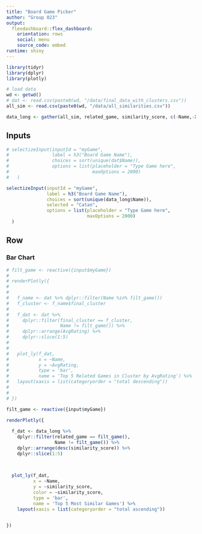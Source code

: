 ```yaml
---
title: "Board Game Picker"
author: "Group 023"
output: 
  flexdashboard::flex_dashboard:
    orientation: rows
    social: menu
    source_code: embed
runtime: shiny
---
```


```r

library(tidyr)
library(dplyr)
library(plotly)

# load data
wd <- getwd()
# dat <- read.csv(paste0(wd, "/data/final_data_with_clusters.csv"))
all_sim <- read.csv(paste0(wd, "/data/all_similarities.csv"))

data_long <- gather(all_sim, related_game, similarity_score, c(-Name,-X), factor_key=TRUE)

```

Inputs {.sidebar}
-----------------------------------------------------------------------

```r

# selectizeInput(inputId = "myGame", 
#                label = h3("Board Game Name"), 
#                choices = sort(unique(dat$Name)),
#                options = list(placeholder = "Type Game here",
#                               maxOptions = 2000)
#   )

selectizeInput(inputId = "myGame", 
               label = h3("Board Game Name"), 
               choices = sort(unique(data_long$Name)),
               selected = "Catan",
               options = list(placeholder = "Type Game here",
                              maxOptions = 2000)
  )

```


Row
-----------------------------------------------------------------------

### Bar Chart
    
```r

# filt_game <- reactive({input$myGame})
# 
# renderPlotly({
#   
#   
#   f_name <- dat %>% dplyr::filter(Name %in% filt_game())
#   f_cluster <- f_name$final_cluster
#   
#   f_dat <- dat %>% 
#     dplyr::filter(final_cluster == f_cluster,
#                   Name != filt_game()) %>%
#     dplyr::arrange(AvgRating) %>% 
#     dplyr::slice(1:5)
#     
#   
#   plot_ly(f_dat, 
#           x = ~Name, 
#           y = ~AvgRating, 
#           type = 'bar', 
#           name = 'Top 5 Related Games in Cluster by AvgRating') %>% 
#   layout(xaxis = list(categoryorder = "total descending"))
#    
# 
# })

filt_game <- reactive({input$myGame})

renderPlotly({
  
  f_dat <- data_long %>% 
    dplyr::filter(related_game == filt_game(),
                  Name != filt_game()) %>%
    dplyr::arrange(desc(similarity_score)) %>% 
    dplyr::slice(1:5)
    

  
  plot_ly(f_dat, 
          x = ~Name, 
          y = ~similarity_score,
          color = ~similarity_score,
          type = 'bar', 
          name = 'Top 5 Most Similar Games') %>%
    layout(xaxis = list(categoryorder = "total ascending"))
   

})


```

